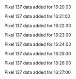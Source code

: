 Pixel 137 data added for 16:20:00

Pixel 137 data added for 16:21:00

Pixel 137 data added for 16:22:00

Pixel 137 data added for 16:23:00

Pixel 137 data added for 16:24:00

Pixel 137 data added for 16:25:00

Pixel 137 data added for 16:26:00

Pixel 137 data added for 16:27:00


